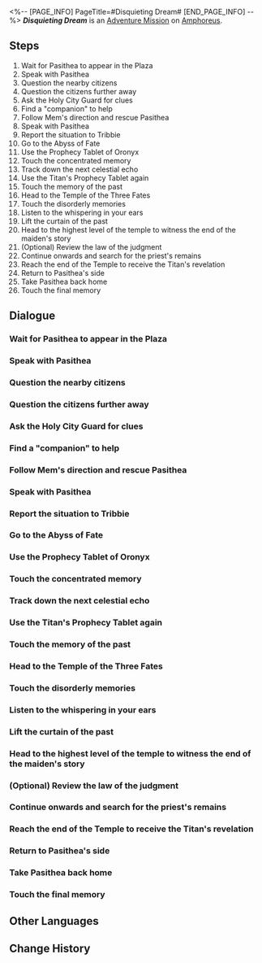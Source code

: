 <%-- [PAGE_INFO]
PageTitle=#Disquieting Dream#
[END_PAGE_INFO] --%>
{{Stub|Dialogue.}}
{{Mission Infobox
|id            = 2040301
|title         = 
|image         = <!--Mission Disquieting Dream.png-->
|type          = Adventure
|event_name    = 
|chapter       = 
|requirements  = [[Trailblaze Mission]] ''[[Hero, Bear Thy Coreflame]]'' completed
|summary       = The call of spirits has vanished from Pasithea's dreams. Only the murmurs of Oronyx remain, whispering the fate of humankind in an almost-silent dream.
|characters    = Acolyte; Attendant; Calm Priest; Citizens Outside the Temple; Devout Citizens; Dignified Citizen; Enthusiastic Citizen; Jittery Priest; Lazing Guard; Mem; Nameless Woman; Pasithea; Scornful Citizen; Silent Citizen; Trailblazer; Wavering Mother
|startLocation = [[Amphoreus]] - [["Eternal Holy City" Okhema]]
|world         = Amphoreus
|area          = "Eternal Holy City" Okhema
|prev          = 
|next          = 
|rewards       = Trailblaze EXP*400; Stellar Jade*50; Traveler's Guide*6; Refined Aether*5; Lost Crystal*6; Celestial Ambrosia*200; Credit*90,000
}}
'''''Disquieting Dream''''' is an [[Adventure Mission]] on [[Amphoreus]].

==Steps==
# Wait for Pasithea to appear in the Plaza
# Speak with Pasithea
# Question the nearby citizens
# Question the citizens further away
# Ask the Holy City Guard for clues
# Find a "companion" to help
# Follow Mem's direction and rescue Pasithea
# Speak with Pasithea
# Report the situation to Tribbie
# Go to the Abyss of Fate
# Use the Prophecy Tablet of Oronyx
# Touch the concentrated memory
# Track down the next celestial echo
# Use the Titan's Prophecy Tablet again
# Touch the memory of the past
# Head to the Temple of the Three Fates
# Touch the disorderly memories
# Listen to the whispering in your ears
# Lift the curtain of the past
# Head to the highest level of the temple to witness the end of the maiden's story
# (Optional) Review the law of the judgment
# Continue onwards and search for the priest's remains
# Reach the end of the Temple to receive the Titan's revelation
# Return to Pasithea's side
# Take Pasithea back home
# Touch the final memory

<!--
==Gameplay Notes==

--><!--
==Trial Character==

-->
==Dialogue==
{{Stub Dialogue}}
{{Dialogue End}}

===Wait for Pasithea to appear in the Plaza{{subst:void|<!--204030102-->}}===
{{Mission Description|type=adventure|location="Eternal Holy City" Okhema|update|You have already witnessed "prophecies" in many forms along your trailblazing expedition: Divinations of the Quantum History School, extrapolations of the Matrix of Prescience... Just what kind of fate will you be shown in Amphoreus?}}
{{Dialogue Start}}
:{{tx}}
{{Dialogue End}}

===Speak with Pasithea{{subst:void|<!--204030137-->}}===
{{Mission Description|type=adventure|location="Abyss of Fate" Janusopolis|update|Until the day our dreams fall quiet once more, until we meet again in the land of our dreams.}}
{{Dialogue Start}}
:{{tx}}
{{Dialogue End}}

===Question the nearby citizens{{subst:void|<!--204030103-->}}===
{{Mission Description|type=adventure|location="Eternal Holy City" Okhema|update|The prophet isn't working today. They're not working, not working.}}
{{Dialogue Start}}
:{{tx}}
{{Dialogue End}}

===Question the citizens further away{{subst:void|<!--204030104-->}}===
{{Dialogue Start}}
:{{tx}}
{{Dialogue End}}

===Ask the Holy City Guard for clues{{subst:void|<!--204030105-->}}===
{{Dialogue Start}}
:{{tx}}
{{Dialogue End}}

===Find a "companion" to help{{subst:void|<!--204030106-->}}===
{{Mission Description|type=adventure|location="Eternal Holy City" Okhema|update|Hmph, now you think of me?}}
{{Dialogue Start}}
:{{tx}}
{{Dialogue End}}

===Follow Mem's direction and rescue Pasithea{{subst:void|<!--204030107-->}}===
{{Mission Description|type=adventure|location="Eternal Holy City" Okhema|update|Pasithea is thinking of taking her own life... You must find her quickly!}}
{{Dialogue Start}}
:{{tx}}
{{Dialogue End}}

===Speak with Pasithea{{subst:void|<!--204030108-->}}===
{{Dialogue Start}}
:{{tx}}
{{Dialogue End}}

===Report the situation to Tribbie{{subst:void|<!--204030109-->}}===
{{Mission Description|type=adventure|location="Eternal Holy City" Okhema|update|Why are Oronyx's kin so intent on bothering Pasithea? Perhaps there is a clue to be found in the scattered celestial echoes?}}
{{Dialogue Start}}
:{{tx}}
{{Dialogue End}}

===Go to the Abyss of Fate{{subst:void|<!--204030110-->}}===
{{Dialogue Start}}
:{{tx}}
{{Dialogue End}}

===Use the Prophecy Tablet of Oronyx{{subst:void|<!--204030111-->}}===
{{Dialogue Start}}
:{{tx}}
{{Dialogue End}}

===Touch the concentrated memory{{subst:void|<!--204030112-->}}===
{{Mission Description|type=adventure|location="Abyss of Fate" Janusopolis|update|Do you remember your original prayer? Pasithea, the great Oronyx sent you divine inspiration. Perhaps, your fate was decided from that very moment.}}
{{Dialogue Start}}
:{{tx}}
{{Dialogue End}}

===Track down the next celestial echo{{subst:void|<!--204030116-->}}===
{{Mission Description|type=adventure|location="Abyss of Fate" Janusopolis|update|In the ruins of Janusopolis, the scattered Titans relive the past in their sleep.}}
{{Dialogue Start}}
:{{tx}}
{{Dialogue End}}

===Use the Titan's Prophecy Tablet again{{subst:void|<!--204030117-->}}===
{{Dialogue Start}}
:{{tx}}
{{Dialogue End}}

===Touch the memory of the past{{subst:void|<!--204030118-->}}===
{{Mission Description|type=adventure|location="Abyss of Fate" Janusopolis|update|O Fate Titans! If you have seen our tragic destiny, why would you not save us? Why would you allow the black tide to devour everything? Or could it be that even you yourselves are powerless against it?}}
{{Dialogue Start}}
:{{tx}}
{{Dialogue End}}

===Head to the Temple of the Three Fates{{subst:void|<!--204030122-->}}===
{{Mission Description|type=adventure|location="Abyss of Fate" Janusopolis|update|Praise Oronyx. May your revelations be absolute and your prophecies unshakeable. Please reveal our destiny to us.}}
{{Dialogue Start}}
:{{tx}}
{{Dialogue End}}

===Touch the disorderly memories{{subst:void|<!--204030123-->}}===
{{Mission Description|type=adventure|location="Abyss of Fate" Janusopolis|update|It cannot be warped, it cannot be shaken, it cannot be defied, it cannot be changed. Why? Because this is destiny, destiny, destiny, destiny.}}
{{Dialogue Start}}
:{{tx}}
{{Dialogue End}}

===Listen to the whispering in your ears{{subst:void|<!--204030126-->}}===
{{Dialogue Start}}
:{{tx}}
{{Dialogue End}}

===Lift the curtain of the past{{subst:void|<!--204030127-->}}===
{{Mission Description|type=adventure|location="Abyss of Fate" Janusopolis|update|The night's dream has begun to rumble.}}
{{Dialogue Start}}
:{{tx}}
{{Dialogue End}}

===Head to the highest level of the temple to witness the end of the maiden's story{{subst:void|<!--204030130-->}}===
{{Mission Description|type=adventure|location="Abyss of Fate" Janusopolis|update|Mother, do you hate her? If she had not handed you over to those greedy priests, you would never have to bear such a painful destiny?}}
{{Dialogue Start}}
:{{tx}}
{{Dialogue End}}

===(Optional) Review the law of the judgment{{subst:void|<!--204030129-->}}===
{{Mission Description|type=adventure|location="Abyss of Fate" Janusopolis|update|Is your soul heavy? Or is it light?}}
{{Dialogue Start}}
:{{tx}}
{{Dialogue End}}

===Continue onwards and search for the priest's remains{{subst:void|<!--204030131-->}}===
{{Mission Description|type=adventure|location="Abyss of Fate" Janusopolis|update|You want nothing more than to curse the priests who fabricated the prophecy. Unfortunately, they have already moved ahead of you and passed to the realm of Thanatos.}}
{{Dialogue Start}}
:{{tx}}
{{Dialogue End}}

===Reach the end of the Temple to receive the Titan's revelation{{subst:void|<!--204030132-->}}===
{{Mission Description|type=adventure|location="Abyss of Fate" Janusopolis|update|Now, child. Let us return to where this story all began, before all of this tragedy had occurred. Oronyx has graciously granted you the eyes to see the future. Everything can still be changed.}}
{{Dialogue Start}}
:{{tx}}
{{Dialogue End}}

===Return to Pasithea's side{{subst:void|<!--204030133-->}}===
{{Mission Description|type=adventure|location="Eternal Holy City" Okhema|update|You have found all of the celestial echoes, but the Titankin was nowhere to be seen in them.}}
{{Dialogue Start}}
:{{tx}}
{{Dialogue End}}

===Take Pasithea back home{{subst:void|<!--204030135-->}}===
{{Mission Description|type=adventure|location="Abyss of Fate" Janusopolis|update|Until the day our dreams fall quiet once more, until we meet again in the land of our dreams.}}
{{Dialogue Start}}
:{{tx}}
{{Dialogue End}}

===Touch the final memory{{subst:void|<!--204030136-->}}===
{{Dialogue Start}}
:{{tx}}
{{Dialogue End}}

==Other Languages==
{{Other Languages
|en   = Disquieting Dream
|zhs  = 夜梦难缄默
|zht  = 夜夢難緘默
|ja   = 沈黙不向きな夜の夢
|ko   = 한밤중의 꿈은 침묵하지 않고
|es   = Los sueños no son silenciosos
|fr   = Agitations d'un rêve profond
|ru   = Тревожные сны
|th   = คืนฝันยากจะเงียบงัน
|vi   = Giấc Mộng Bất An
|de   = Unruhe in einem tiefen Traum
|id   = Mimpi yang Meresahkan
|pt   = Sonho Inquietante
}}

==Change History==
{{Change History|3.0}}
